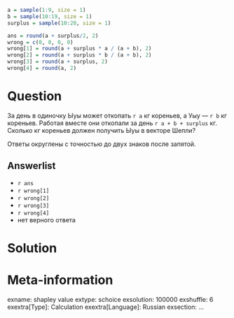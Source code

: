 ```r
a = sample(1:9, size = 1)
b = sample(10:19, size = 1)
surplus = sample(10:20, size = 1)

ans = round(a + surplus/2, 2)
wrong = c(0, 0, 0, 0)
wrong[1] = round(a + surplus * a / (a + b), 2)
wrong[2] = round(a + surplus * b / (a + b), 2)
wrong[3] = round(a + surplus, 2)
wrong[4] = round(a, 2)
```

Question
========
За день в одиночку Ыуы может откопать `r a` кг кореньев, а Уыу — `r b` кг кореньев. 
Работая вместе они откопали за день `r a + b + surplus` кг.
Сколько кг кореньев должен получить Ыуы в векторе Шепли?

Ответы округлены с точностью до двух знаков после запятой. 

Answerlist
----------
*  `r ans`
*  `r wrong[1]`
*  `r wrong[2]`
*  `r wrong[3]`
*  `r wrong[4]`
*  нет верного ответа


Solution
========


Meta-information
================
exname: shapley value
extype: schoice
exsolution: 100000
exshuffle: 6
exextra[Type]: Calculation
exextra[Language]: Russian
exsection: ...
